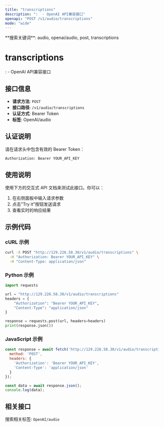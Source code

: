 ```yaml
---
title: "transcriptions"
description: ":  - OpenAI API兼容接口"
openapi: "POST /v1/audio/transcriptions"
mode: "wide"
---
```


<Info>
**搜索关键词**: audio, openai/audio, post, transcriptions
</Info>

# transcriptions

:  - OpenAI API兼容接口

## 接口信息

- **请求方法**: `POST`
- **接口路径**: `/v1/audio/transcriptions`
- **认证方式**: Bearer Token
- **标签**: OpenAI/audio

## 认证说明

请在请求头中包含有效的 Bearer Token：

```bash
Authorization: Bearer YOUR_API_KEY
```

## 使用说明

使用下方的交互式 API 文档来测试此接口。你可以：

1. 在右侧面板中输入请求参数
2. 点击"Try it"按钮发送请求
3. 查看实时的响应结果

## 示例代码

### cURL 示例

```bash
curl -X POST "http://129.226.58.30/v1/audio/transcriptions" \
  -H "Authorization: Bearer YOUR_API_KEY" \
  -H "Content-Type: application/json"
```

### Python 示例

```python
import requests

url = "http://129.226.58.30/v1/audio/transcriptions"
headers = {
    "Authorization": "Bearer YOUR_API_KEY",
    "Content-Type": "application/json"
}

response = requests.post(url, headers=headers)
print(response.json())
```

### JavaScript 示例

```javascript
const response = await fetch('http://129.226.58.30/v1/audio/transcriptions', {
  method: 'POST',
  headers: {
    'Authorization': 'Bearer YOUR_API_KEY',
    'Content-Type': 'application/json'
  }
});

const data = await response.json();
console.log(data);
```

## 相关接口

搜索相关标签: `OpenAI/audio`

